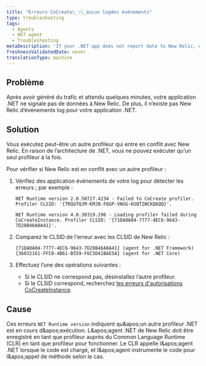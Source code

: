 ```yaml
---
title: "Erreurs CoCreate\_:\_aucun logdes événements"
type: troubleshooting
tags:
  - Agents
  - NET agent
  - Troubleshooting
metaDescription: 'If your .NET app does not report data to New Relic, or if it does not have an event log, check for profiler conflicts.'
freshnessValidatedDate: never
translationType: machine
---
```


## Problème

Après avoir généré du trafic et attendu quelques minutes, votre application .NET ne signale pas de données à New Relic. De plus, il n’existe pas New Relic d’événements log pour votre application .NET.

## Solution

Vous exécutez peut-être un autre profileur qui entre en conflit avec New Relic. En raison de l’architecture de .NET, vous ne pouvez exécuter qu’un seul profileur à la fois.

Pour vérifier si New Relic est en conflit avec un autre profileur :

1. Vérifiez des application événements de votre log pour détecter les erreurs ; par exemple :

   ```
   NET Runtime version 2.0.50727.4234 - Failed to CoCreate profiler. Profiler CLSID: '{TRQGTQJM-KMJB-FQGP-VNGG-KUQTZWCKQ6QQ}'.
   ```

   ```
   NET Runtime version 4.0.30319.296 - Loading profiler failed during CoCreateInstance. Profiler CLSID: '{71DA0A04-7777-4EC6-9643-7D28B46A8A41}'.
   ```

2. Comparez le CLSID de l&apos;erreur avec les CLSID de New Relic :

   ```
   {71DA0A04-7777-4EC6-9643-7D28B46A8A41} (agent for .NET Framework)
   {36032161-FFC0-4B61-B559-F6C5D41BAE5A} (agent for .NET Core)
   ```

3. Effectuez l’une des opérations suivantes :

   * Si le CLSID ne correspond pas, désinstallez l’autre profileur.
   * Si le CLSID correspond, recherchez [les erreurs d&apos;autorisations CoCreateInstance](/docs/agents/net-agent/troubleshooting/cocreateinstance-errors-no-profiler-log).

## Cause

Ces erreurs `NET Runtime version` indiquent qu&amp;apos;un autre profileur .NET est en cours d&amp;apos;exécution. L&amp;apos;agent .NET de New Relic doit être enregistré en tant que profileur auprès du Common Language Runtime (CLR) en tant que profileur pour fonctionner. Le CLR appelle l&amp;apos;agent .NET lorsque le code est chargé, et l&amp;apos;agent instrumente le code pour l&amp;apos;appel de méthode selon le cas.